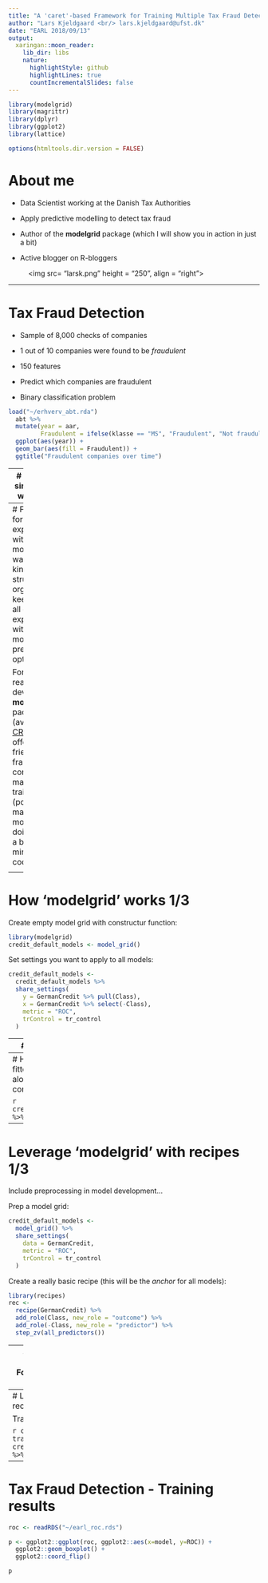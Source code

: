 ```yaml
---
title: "A 'caret'-based Framework for Training Multiple Tax Fraud Detection Models"
author: "Lars Kjeldgaard <br/> lars.kjeldgaard@ufst.dk"
date: "EARL 2018/09/13"
output:
  xaringan::moon_reader:
    lib_dir: libs
    nature:
      highlightStyle: github
      highlightLines: true
      countIncrementalSlides: false
---
```

```r
library(modelgrid)
library(magrittr)
library(dplyr)
library(ggplot2)
library(lattice)
```

```r
options(htmltools.dir.version = FALSE)
```

# About me

- Data Scientist working at the Danish Tax Authorities

- Apply predictive modelling to detect tax fraud

- Author of the **modelgrid** package (which I will show you in action in just a bit)

- Active blogger on R-bloggers

<figure>
  <img src= "larsk.png" height = "250", align = "right">
</figure>

---

# Tax Fraud Detection

- Sample of 8,000 checks of companies

- 1 out of 10 companies were found to be *fraudulent*

- 150 features

- Predict which companies are fraudulent

- Binary classification problem

```r
load("~/erhverv_abt.rda")
  abt %>%
  mutate(year = aar,
         Fraudulent = ifelse(klasse == "MS", "Fraudulent", "Not fraudulent")) %>%
  ggplot(aes(year)) +
  geom_bar(aes(fill = Fraudulent)) +
  ggtitle("Fraudulent companies over time")
```

---
# Training a single model with 'caret'

Until recently we have trained models one at the time with **caret**
<!-- - often using the 'caret' package: -->

```r
library(caret); data(GermanCredit)
```

Set parameters, that control the model training
<!-- (including resampling scheme,  -->
<!-- parallel back-end, preprocessing options, output). -->

```r
tr_control <- trainControl(method = "cv", number = 5,
                          summaryFunction = twoClassSummary,
                          classProbs = TRUE)
```

Set all other model options and train model
<!-- Choose target variable, features, algorithm, tuning options and train model. -->
```r
model <- train(y = GermanCredit %>% pull(Class),
               x = GermanCredit %>% select(-Class),
               method = "rf", tuneLength = 5,
               trControl = tr_control)
```
---
# Framework for experiments with multiple models
We wanted some kind of structure to organize and keep track of all our experiments
with different models, preprocessing options etc.

For that reason we developed the **modelgrid** package (available on
[CRAN](https://cran.r-project.org/web/packages/modelgrid/index.html)). It offers a pipe-friendly
framework to construct, manage and train (potentially many) **caret** models - and doing so with
a bare minimum of code.

<figure>
  <img src = "mglogo.png", align = "right">
</figure>

---
# How 'modelgrid' works 1/3
Create empty model grid with constructur function:

```r
library(modelgrid)
credit_default_models <- model_grid()
```

Set settings you want to apply to all models:

```r
credit_default_models <-
  credit_default_models %>%
  share_settings(
    y = GermanCredit %>% pull(Class),
    x = GermanCredit %>% select(-Class),
    metric = "ROC",
    trControl = tr_control
  )
```
---
# How 'modelgrid' works 2/3

Add individual model specifications to the model grid.

First add a Random Forest model.
```r
credit_default_models <-
  credit_default_models %>%
  add_model(model_name = "Funky Forest",
            method = "rf",
            tuneGrid = data.frame(mtry = c(3, 10, 20)))
```

Let's also try an eXtreme Gradient Boosting model.
```r
credit_default_models <-
  credit_default_models %>%
  add_model(model_name = "Big Boost",
            method = "xgbTree",
            nthread = 8)
```

Train models.
```r
credit_default_models <- credit_default_models %>% train(.)
```

---
# How 'modelgrid' works 3/3
The fitted models are now saved alongside the model configurations in the model grid.

```r
credit_default_models$model_fits %>% resamples(.) %>% bwplot(.)
```

---
# Leverage 'modelgrid' with recipes 1/3
Include preprocessing in model development...
<!-- The preprocessing of the data (imputation, feature engineering, dimensionality reduction,  -->
<!-- feature selection) is an integrated part of the model configuration, and we wanted to incorporate -->
<!-- preprocessing in the model grid. This is done by drawing upon the 'recipes' package.  -->

Prep a model grid:

```r
credit_default_models <-
  model_grid() %>%
  share_settings(
    data = GermanCredit,
    metric = "ROC",
    trControl = tr_control
  )
```


Create a really basic recipe (this will be the *anchor* for all models):

```r
library(recipes)
rec <-
  recipe(GermanCredit) %>%
  add_role(Class, new_role = "outcome") %>%
  add_role(-Class, new_role = "predictor") %>%
  step_zv(all_predictors())
```

---
# Leverage 'modelgrid' with recipes 2/3
Create Random Forest model with no additional preprocessing:

```r
credit_default_models <-
  credit_default_models %>%
  add_model("rF_zv", method = "rf", x = rec, tuneLength = 3)
```

Create Random Forest model with PCA for dimensionality reduction:

```r
credit_default_models <-
  credit_default_models %>%
  add_model("rF_zv_pca", method = "rf", tuneLength = 3,
    x = rec %>%
    step_center(all_predictors(), -all_nominal()) %>%
    step_scale(all_predictors(), -all_nominal()) %>%
    step_pca(all_predictors(), -all_nominal()))
```

---
# Leverage 'modelgrid' with recipes 3/3

Train models and display results:

```r
credit_default_models <- train(credit_default_models)
credit_default_models$model_fits %>% resamples(.) %>% bwplot(.)
```

---
# Tax Fraud Detection - Training results

```r
roc <- readRDS("~/earl_roc.rds")

p <- ggplot2::ggplot(roc, ggplot2::aes(x=model, y=ROC)) +
  ggplot2::geom_boxplot() +
  ggplot2::coord_flip()

p
```